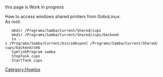 this page is Work in progress


How to access windows shared printers from GoboLinux:<br>

As root:

    mkdir /Programs/Samba/Current/Shared/cups 
    mkdir /Programs/Samba/Current/Shared/cups/backend 
    ln -s /Programs/Samba/Current/bin/smbspool /Programs/Samba/Current/Shared/cups/backend/smb 
    SymlinkProgram samba 
    StopTask cups 
    StartTask cups 


[[Category:Howtos]]
